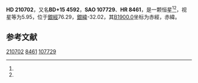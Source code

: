 {{Starbox begin
| name = HD 210702
}}
{{Starbox observe
| epoch = [[J2000.0|J2000.0]]
| constell = {{星座名待查}}<ref name=SIMBAD>{{cite web
 | url=http://simbad.u-strasbg.fr/simbad/sim-id?Ident=HR+8461
 | title=Pulsating variable Star
 | publisher=Centre de Données astronomiques de Strasbourg
 | work=SIMBAD
 | accessdate=2012-07-13
 | archive-date=2019-06-06
 | archive-url=https://web.archive.org/web/20190606094100/http://simbad.u-strasbg.fr/simbad/sim-id?Ident=HR%208461
 | dead-url=no
 }}</ref><ref name=DATA>{{cite web
 | url=http://vizier.u-strasbg.fr/viz-bin/VizieR-5?-out.add=.&-source=5050&-corr=PK=HR&-out.max=9999&HR=8461
 | title=VizieR Detailed Page
 | accessdate=2012-07-13
 | archive-date=2016-03-04
 | archive-url=https://web.archive.org/web/20160304233526/http://vizier.u-strasbg.fr/viz-bin/VizieR-5?-out.add=.&-source=5050&-corr=PK=HR&-out.max=9999&HR=8461
 | dead-url=no
 }}</ref>
| 星官 = 
| ra = {{RA|22|11|51.3}}<ref name=SIMBAD /><ref name=DATA />
| dec = {{DEC|+16|2|26}}<ref name=SIMBAD /><ref name=DATA />
| appmag_v = 5.95<ref name=SIMBAD /><ref name=DATA />
}}
{{Starbox character
| class = K1III<ref name=SIMBAD /><ref name=DATA />
| b-v = 0.95<ref name=SIMBAD /><ref name=DATA />
| u-b = 0.73<ref name=SIMBAD /><ref name=DATA />
| r-i = 0.49<ref name=SIMBAD /><ref name=DATA />
| variable = 
}}
{{Starbox astrometry
| radial_v = 0.73
| prop_mo_ra = 11
| parallax = 
| p_error = 
}}
{{Starbox catalog
| names =BD+15 4592，[[SAO星表|SAO]] 107729，[[HD星表|HD]] 210702，[[HR星表|HR]] 8461}}
{{Starbox reference |Simbad=HR+8461}}
{{Starbox end}}

'''HD 210702'''，又名'''BD+15 4592'''，'''SAO 107729'''、'''HR 8461'''，是一颗恒星<ref name=SIMBAD /><ref name=DATA />，视星等为5.95，位于[[銀道座標系|銀經]]76.29，[[銀道座標系|銀緯]]-32.02，其[[B1900.0|B1900.0]]坐标为赤經{{RA|22|7|1.5}}，赤緯{{DEC|+15|-32.02|52}}。

== 参考文献 ==
{{reflist}}

{{star-stub}}

[[Category:HD和HDE天體|210702]]
[[Category:HR天體|8461]]
[[Category:SAO天體|107729]]